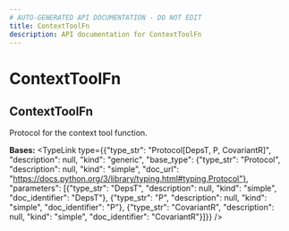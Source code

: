 ```yaml
---
# AUTO-GENERATED API DOCUMENTATION - DO NOT EDIT
title: ContextToolFn
description: API documentation for ContextToolFn
---
```


# ContextToolFn

## <ApiType type="Class" path="tools/decorator/ContextToolFn" symbolName="ContextToolFn" /> ContextToolFn

Protocol for the context tool function.

**Bases:** 
<TypeLink type={{"type_str": "Protocol[DepsT, P, CovariantR]", "description": null, "kind": "generic", "base_type": {"type_str": "Protocol", "description": null, "kind": "simple", "doc_url": "https://docs.python.org/3/library/typing.html#typing.Protocol"}, "parameters": [{"type_str": "DepsT", "description": null, "kind": "simple", "doc_identifier": "DepsT"}, {"type_str": "P", "description": null, "kind": "simple", "doc_identifier": "P"}, {"type_str": "CovariantR", "description": null, "kind": "simple", "doc_identifier": "CovariantR"}]}} />

